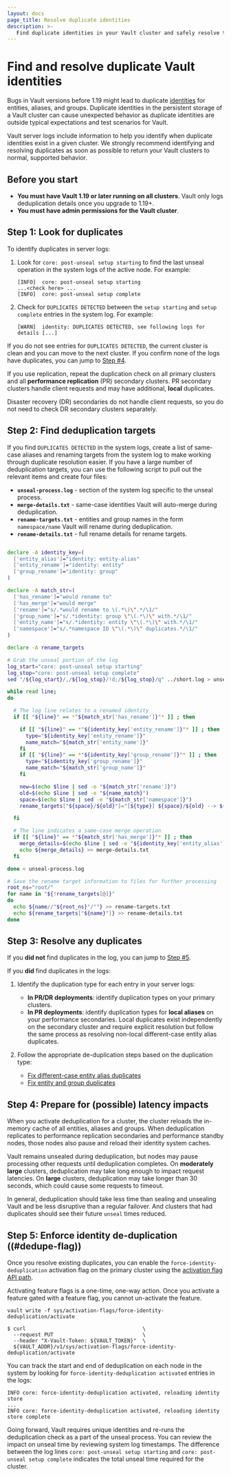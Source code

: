 ```yaml
---
layout: docs
page_title: Resolve duplicate identities
description: >-
   Find duplicate identities in your Vault cluster and safely resolve them.
---
```


# Find and resolve duplicate Vault identities

Bugs in Vault versions before 1.19 might lead to duplicate
[identities](/vault/docs/concepts/identity) for entities, aliases, and groups.
Duplicate identities in the persistent storage of a Vault cluster can cause
unexpected behavior as duplicate identities are outside typical expectations and
test scenarios for Vault.

Vault server logs include information to help you identify when duplicate
identities exist in a given cluster. We strongly recommend identifying
and resolving duplicates as soon as possible to return your Vault clusters to
normal, supported behavior.

## Before you start

- **You must have Vault 1.19 or later running on all clusters**. Vault only logs
  deduplication details once you upgrade to 1.19+. 
- **You must have admin permissions for the Vault cluster**.

## Step 1: Look for duplicates

To identify duplicates in server logs:

1. Look for `core: post-unseal setup starting` to find the last unseal operation
   in the system logs of the active node. For example:

    ```text
    [INFO]  core: post-unseal setup starting
    ...<check here> ...
    [INFO]  core: post-unseal setup complete
    ```

1. Check for `DUPLICATES DETECTED` between the `setup starting` and
   `setup complete` entries in the system log. For example:

    ```text
    [WARN]  identity: DUPLICATES DETECTED, see following logs for details [...]
    ```

If you do not see entries for `DUPLICATES DETECTED`, the current cluster is
clean and you can move to the next cluster. If you confirm none of the logs
have duplicates, you can jump to [Step #4](#dedupe-flag).

<Note>

If you use replication, repeat the duplication check on all primary clusters and
all **performance replication** (PR) secondary clusters. PR secondary clusters
handle client requests and may have additional, **local** duplicates.

Disaster recovery (DR) secondaries do not handle client requests, so you do not
need to check DR secondary clusters separately.

</Note>

## Step 2: Find deduplication targets

If you find `DUPLICATES DETECTED` in the system logs, create a list of same-case
aliases and renaming targets from the system log to make working through
duplicate resolution easier. If you have a large number of deduplication targets,
you can use the following script to pull out the relevant items and create
four files:

- **`unseal-process.log`** - section of the system log specific to the unseal
  process.
- **`merge-details.txt`** - same-case identities Vault will auto-merge during
  deduplication.
- **`rename-targets.txt`** - entities and group names in the form
  `namespace/name` Vault will rename during deduplication.
- **`rename-details.txt`** - full rename details for rename targets.

```bash

declare -A identity_key=(
  ['entity_alias']="identity: entity-alias"
  ['entity_rename']="identity: entity"
  ['group_rename']="identity: group"
)

declare -A match_str=(
  ['has_rename']="would rename to"
  ['has_merge']="would merge"
  ['rename']="s/.*would rename to \(.*\)\".*/\1/"
  ['group_name']="s/.*identity: group \"\(.*\)\" with.*/\1/"
  ['entity_name']="s/.*identity: entity \"\(.*\)\" with.*/\1/"
  ['namespace']="s/.*namespace ID \"\(.*\)\" duplicates.*/\1/"
)

declare -A rename_targets

# Grab the unseal portion of the log
log_start="core: post-unseal setup starting"
log_stop="core: post-unseal setup complete"
sed "/${log_start}/,/${log_stop}/!d;/${log_stop}/q" ../short.log > unseal-process.log

while read line;
do

  # The log line relates to a renamed identity
  if [[ "${line}" == *"${match_str['has_rename']}"* ]] ; then

    if [[ "${line}" == *"${identity_key['entity_rename']}"* ]] ; then
      type="${identity_key['entity_rename']}"
      name_match="${match_str['entity_name']}"
    fi
    if [[ "${line}" == *"${identity_key['group_rename']}"* ]] ; then
      type="${identity_key['group_rename']}"
      name_match="${match_str['group_name']}"
    fi

    new=$(echo $line | sed -e "${match_str['rename']}")
    old=$(echo $line | sed -e "${name_match}")
    space=$(echo $line | sed -e "${match_str['namespace']}")
    rename_targets["${space}/${old}"]="[${type}] ${space}/${old} --> ${space}/${new}"

  fi

  # The line indicates a same-case merge operation
  if [[ "${line}" == *"${match_str['has_merge']}"* ]] ; then
    merge_details=$(echo $line | sed -e "${identity_key['entity_alias']}")
    echo ${merge_details} >> merge-details.txt
  fi

done < unseal-process.log

# Save the rename target information to files for further processing
root_ns="root/"
for name in "${!rename_targets[@]}"
do
  echo ${name//"${root_ns}"/""} >> rename-targets.txt
  echo ${rename_targets["${name}"]} >> rename-details.txt
done
```


## Step 3: Resolve any duplicates

If you **did not** find duplicates in the log, you can jump to
[Step #5](#dedupe-flag).

If you **did** find duplicates in the logs:

1. Identify the duplication type for each entry in your server logs:
    - **In PR/DR deployments**: identify duplication types on your primary
      clusters.
    - **In PR deployments**: identify duplication types for **local aliases** on
      your performance secondaries. Local duplicates exist independently on the
      secondary cluster and require explicit resolution but follow the same
      process as resolving non-local different-case entity alias duplicates.

1. Follow the appropriate de-duplication steps based on the duplication type:
    - [Fix different-case entity alias duplicates](/vault/docs/upgrading/deduplication/different-case)
    - [Fix entity and group duplicates](/vault/docs/upgrading/deduplication/entity-group)


## Step 4: Prepare for (possible) latency impacts

When you activate deduplication for a cluster, the cluster reloads the in-memory
cache of all entities, aliases and groups. When deduplication replicates to
performance replication secondaries and performance standby nodes, those nodes
also pause and reload their identity system caches.

Vault remains unsealed during deduplication, but nodes may pause processing
other requests until deduplication completes. On **moderately large** clusters,
deduplication may take long enough to impact request latencies. On **large**
clusters, deduplication may take longer than 30 seconds, which could cause some
requests to timeout.

In general, deduplication should take less time than sealing and unsealing Vault
and be less disruptive than a regular failover. And clusters that had duplicates
should see their future `unseal` times reduced.


## Step 5: Enforce identity de-duplication ((#dedupe-flag))

Once you resolve existing duplicates, you can enable the
`force-identity-deduplication` activation flag on the primary cluster using the
[activation flag API path](/vault/api-docs/system/activation-flags).

Activating feature flags is a one-time, one-way action. Once you activate a
feature gated with a feature flag, you cannot un-activate the feature.

<Tabs>

<Tab heading="CLI" group="cli">

```shell-session
vault write -f sys/activation-flags/force-identity-deduplication/activate
``` 

</Tab>

<Tab heading="API" group="api">

```shell-session
$ curl                                      \
  --request PUT                             \
  --header "X-Vault-Token: ${VAULT_TOKEN}"  \
  ${VAULT_ADDR}/v1/sys/activation-flags/force-identity-deduplication/activate
```

</Tab>

</Tabs>

You can track the start and end of deduplication on each node in the system
by looking for `force-identity-deduplication activated` entries in the logs:
	
```
INFO core: force-identity-deduplication activated, reloading identity store
...
INFO core: force-identity-deduplication activated, reloading identity store complete
```

Going forward, Vault requires unique identities and re-runs the deduplication
check as a part of the unseal process. You can review the impact on unseal time
by reviewing system log timestamps. The difference between the log lines
`core: post-unseal setup starting` and `core: post-unseal setup complete`
indicates the total unseal time required for the cluster.